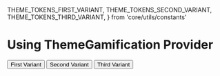 
  THEME_TOKENS_FIRST_VARIANT,
  THEME_TOKENS_SECOND_VARIANT,
  THEME_TOKENS_THIRD_VARIANT,
} from 'core/utils/constants'


<Meta title="GamiUI Provider" />

# Using ThemeGamification Provider

<ThemeGamification themeUI={THEME_TOKENS_FIRST_VARIANT}>
  <Button preffix="Test">First Variant</Button>
</ThemeGamification>

<ThemeGamification themeUI={THEME_TOKENS_SECOND_VARIANT}>
  <Button>Second Variant</Button>
</ThemeGamification>

<ThemeGamification themeUI={THEME_TOKENS_THIRD_VARIANT}>
  <Button>Third Variant</Button>
</ThemeGamification>
